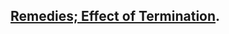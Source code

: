 ## [Remedies; Effect of Termination]{.underline}. {#termination-available-remedies:remedies-effect-of-termination}
